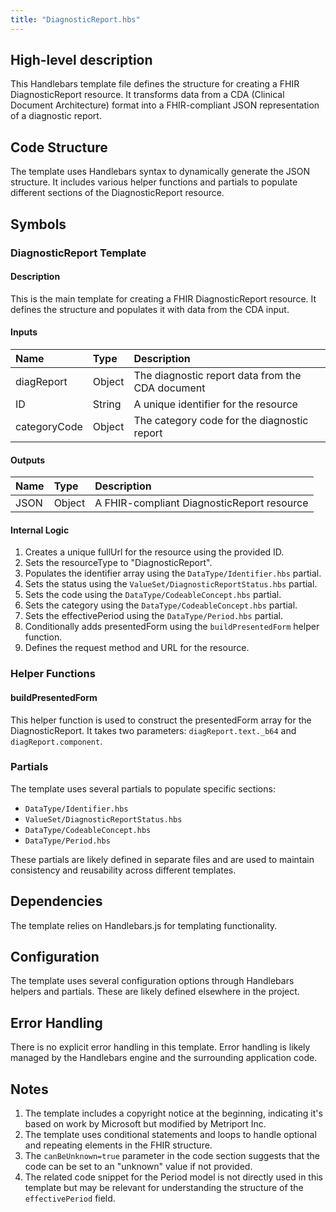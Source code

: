 ```yaml
---
title: "DiagnosticReport.hbs"
---
```


## High-level description
This Handlebars template file defines the structure for creating a FHIR DiagnosticReport resource. It transforms data from a CDA (Clinical Document Architecture) format into a FHIR-compliant JSON representation of a diagnostic report.

## Code Structure
The template uses Handlebars syntax to dynamically generate the JSON structure. It includes various helper functions and partials to populate different sections of the DiagnosticReport resource.

## Symbols

### DiagnosticReport Template
#### Description
This is the main template for creating a FHIR DiagnosticReport resource. It defines the structure and populates it with data from the CDA input.

#### Inputs
| Name | Type | Description |
|:-----|:-----|:------------|
| diagReport | Object | The diagnostic report data from the CDA document |
| ID | String | A unique identifier for the resource |
| categoryCode | Object | The category code for the diagnostic report |

#### Outputs
| Name | Type | Description |
|:-----|:-----|:------------|
| JSON | Object | A FHIR-compliant DiagnosticReport resource |

#### Internal Logic
1. Creates a unique fullUrl for the resource using the provided ID.
2. Sets the resourceType to "DiagnosticReport".
3. Populates the identifier array using the `DataType/Identifier.hbs` partial.
4. Sets the status using the `ValueSet/DiagnosticReportStatus.hbs` partial.
5. Sets the code using the `DataType/CodeableConcept.hbs` partial.
6. Sets the category using the `DataType/CodeableConcept.hbs` partial.
7. Sets the effectivePeriod using the `DataType/Period.hbs` partial.
8. Conditionally adds presentedForm using the `buildPresentedForm` helper function.
9. Defines the request method and URL for the resource.

### Helper Functions
#### buildPresentedForm
This helper function is used to construct the presentedForm array for the DiagnosticReport. It takes two parameters: `diagReport.text._b64` and `diagReport.component`.

### Partials
The template uses several partials to populate specific sections:
- `DataType/Identifier.hbs`
- `ValueSet/DiagnosticReportStatus.hbs`
- `DataType/CodeableConcept.hbs`
- `DataType/Period.hbs`

These partials are likely defined in separate files and are used to maintain consistency and reusability across different templates.

## Dependencies
The template relies on Handlebars.js for templating functionality.

## Configuration
The template uses several configuration options through Handlebars helpers and partials. These are likely defined elsewhere in the project.

## Error Handling
There is no explicit error handling in this template. Error handling is likely managed by the Handlebars engine and the surrounding application code.

## Notes
1. The template includes a copyright notice at the beginning, indicating it's based on work by Microsoft but modified by Metriport Inc.
2. The template uses conditional statements and loops to handle optional and repeating elements in the FHIR structure.
3. The `canBeUnknown=true` parameter in the code section suggests that the code can be set to an "unknown" value if not provided.
4. The related code snippet for the Period model is not directly used in this template but may be relevant for understanding the structure of the `effectivePeriod` field.